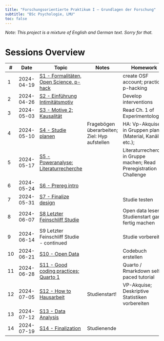 ---
title: "Forschungsorientierte Praktikum I – Grundlagen der Forschung"
subtitle: "BSc Psychologie, LMU"
toc: false
---

*Note: This project is a mixture of English and German text. Sorry for that.*

# Sessions Overview

| #   | Date       | Topic                                                                           | Notes                                         | Homework                                                            |
| --- | ---------- | ------------------------------------------------------------------------------- | --------------------------------------------- | ------------------------------------------------------------------- |
| 1   | 2024-04-19 | [S1 - Formalitäten, Open Science, p-hack](sessions/S1-Introduction.qmd)         |                                               | create OSF account; practice p-hacking                              |
| 2   | 2024-04-26 | [S2 - Einführung Intimitätsmotiv](sessions/S2-Intimacy.qmd)                     |                                               | Develop interventions                                               |
| 3   | 2024-05-03 | [S3 - Motive 2; Kausalität](sessions/S3-Motives_Causality.qmd)                  |                                               | Read Ch. 1 of Experimentology                                       |
| 4   | 2024-05-10 | [S4 - Studie planen](sessions/S4-DesignPlanning.qmd)                            | Fragebögen überarbeiten; Ziel: Hyp aufstellen | HA: Vp-Akquise in Gruppen planen (Material, Kanäle, etc.);          |
| 5   | 2024-05-17 | [S5 - Poweranalyse; Literaturrecherche](sessions/S5-LitSearch_Power.qmd)        |                                               | Literaturrecherche in Gruppe machen; Read Preregistration Challenge |
| 6   | 2024-05-24 | [S6 - Prereg intro](sessions/S6-Prereg1.qmd)                                    |                                               |                                                                     |
| 7   | 2024-05-31 | [S7 - Finalize design](sessions/S7-Finalize_interventions.qmd)                  |                                               | Studie testen                                                       |
| 8   | 2024-06-07 | [S8 Letzter Feinschliff Studie](sessions/S8_9-Finalize_study.qmd)               |                                               | Open data lesen; Studienstart ganz fertig machen                    |
| 9   | 2024-06-14 | S9 Letzter Feinschliff Studie - continued                                       |                                               | Studie vorbereiten                                                  |
| 10  | 2024-06-21 | [S10 - Open Data](sessions/S10-Open_Data.qmd)                                   |                                               | Codebuch erstellen                                                  |
| 11  | 2024-06-28 | [S11 - Good coding practices; Quarto 1](sessions/S11-Good_coding_practices.qmd) |                                               | Quarto / Rmarkdown self-paced tutorial                              |
| 12  | 2024-07-05 | [S12 - How to Hausarbeit](sessions/S12-How_to_Hausarbeit.qmd)                   | Studienstart!                                 | VP-Akquise; Deskriptive Statistiken vorbereiten                     |
| 13  | 2024-07-12 | [S13 - Data Analysis](sessions/S13-Data_Analysis.qmd)                           |                                               |                                                                     |
| 14  | 2024-07-19 | [S14 - Finalization](sessions/S14-Finalization.qmd)                             | Studienende                                   |                                                                     |

